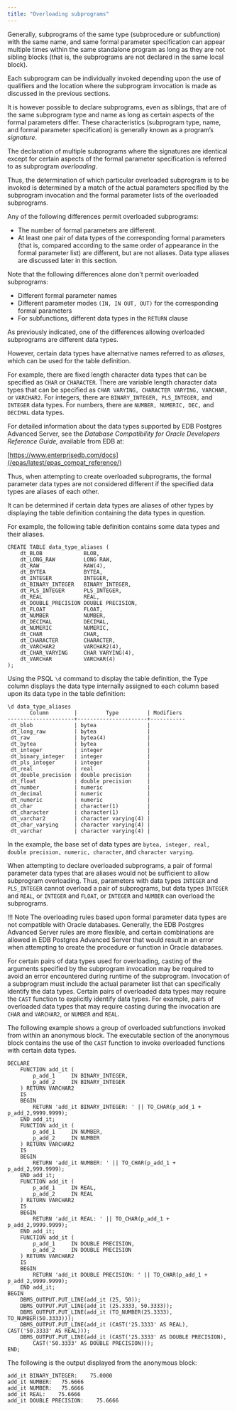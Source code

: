 ```yaml
---
title: "Overloading subprograms"
---
```


<div id="overloading_subprograms" class="registered_link"></div>

Generally, subprograms of the same type (subprocedure or subfunction) with the same name, and same formal parameter specification can appear multiple times within the same standalone program as long as they are not sibling blocks (that is, the subprograms are not declared in the same local block).

Each subprogram can be individually invoked depending upon the use of qualifiers and the location where the subprogram invocation is made as discussed in the previous sections.

It is however possible to declare subprograms, even as siblings, that are of the same subprogram type and name as long as certain aspects of the formal parameters differ. These characteristics (subprogram type, name, and formal parameter specification) is generally known as a program’s *signature*.

The declaration of multiple subprograms where the signatures are identical except for certain aspects of the formal parameter specification is referred to as subprogram *overloading*.

Thus, the determination of which particular overloaded subprogram is to be invoked is determined by a match of the actual parameters specified by the subprogram invocation and the formal parameter lists of the overloaded subprograms.

Any of the following differences permit overloaded subprograms:

-   The number of formal parameters are different.
-   At least one pair of data types of the corresponding formal parameters (that is, compared according to the same order of appearance in the formal parameter list) are different, but are not aliases. Data type aliases are discussed later in this section.

Note that the following differences alone don't permit overloaded subprograms:

-   Different formal parameter names
-   Different parameter modes `(IN, IN OUT, OUT)` for the corresponding formal parameters
-   For subfunctions, different data types in the `RETURN` clause

As previously indicated, one of the differences allowing overloaded subprograms are different data types.

However, certain data types have alternative names referred to as *aliases*, which can be used for the table definition.

For example, there are fixed length character data types that can be specified as `CHAR` or `CHARACTER`. There are variable length character data types that can be specified as `CHAR VARYING, CHARACTER VARYING, VARCHAR,` or `VARCHAR2`. For integers, there are `BINARY_INTEGER, PLS_INTEGER,` and `INTEGER` data types. For numbers, there are `NUMBER, NUMERIC, DEC,` and `DECIMAL` data types.

For detailed information about the data types supported by EDB Postgres Advanced Server, see the *Database Compatibility for Oracle Developers Reference Guide,* available from EDB at:

[https://www.enterprisedb.com/docs](/epas/latest/epas_compat_reference/)

Thus, when attempting to create overloaded subprograms, the formal parameter data types are not considered different if the specified data types are aliases of each other.

It can be determined if certain data types are aliases of other types by displaying the table definition containing the data types in question.

For example, the following table definition contains some data types and their aliases.

```text
CREATE TABLE data_type_aliases (
    dt_BLOB             BLOB,
    dt_LONG_RAW         LONG RAW,
    dt_RAW              RAW(4),
    dt_BYTEA            BYTEA,
    dt_INTEGER          INTEGER,
    dt_BINARY_INTEGER   BINARY_INTEGER,
    dt_PLS_INTEGER      PLS_INTEGER,
    dt_REAL             REAL,
    dt_DOUBLE_PRECISION DOUBLE PRECISION,
    dt_FLOAT            FLOAT,
    dt_NUMBER           NUMBER,
    dt_DECIMAL          DECIMAL,
    dt_NUMERIC          NUMERIC,
    dt_CHAR             CHAR,
    dt_CHARACTER        CHARACTER,
    dt_VARCHAR2         VARCHAR2(4),
    dt_CHAR_VARYING     CHAR VARYING(4),
    dt_VARCHAR          VARCHAR(4)
);
```

Using the PSQL `\d` command to display the table definition, the Type column displays the data type internally assigned to each column based upon its data type in the table definition:

```text
\d data_type_aliases
       Column        |         Type         | Modifiers
---------------------+----------------------+-----------
 dt_blob             | bytea                |
 dt_long_raw         | bytea                |
 dt_raw              | bytea(4)             |
 dt_bytea            | bytea                |
 dt_integer          | integer              |
 dt_binary_integer   | integer              |
 dt_pls_integer      | integer              |
 dt_real             | real                 |
 dt_double_precision | double precision     |
 dt_float            | double precision     |
 dt_number           | numeric              |
 dt_decimal          | numeric              |
 dt_numeric          | numeric              |
 dt_char             | character(1)         |
 dt_character        | character(1)         |
 dt_varchar2         | character varying(4) |
 dt_char_varying     | character varying(4) |
 dt_varchar          | character varying(4) |
```

In the example, the base set of data types are `bytea, integer, real, double precision, numeric, character`, and `character varying`.

When attempting to declare overloaded subprograms, a pair of formal parameter data types that are aliases would not be sufficient to allow subprogram overloading. Thus, parameters with data types `INTEGER` and `PLS_INTEGER` cannot overload a pair of subprograms, but data types `INTEGER` and `REAL`, or `INTEGER` and `FLOAT`, or `INTEGER` and `NUMBER` can overload the subprograms.

!!! Note
    The overloading rules based upon formal parameter data types are not compatible with Oracle databases. Generally, the EDB Postgres Advanced Server rules are more flexible, and certain combinations are allowed in EDB Postgres Advanced Server that would result in an error when attempting to create the procedure or function in Oracle databases.

For certain pairs of data types used for overloading, casting of the arguments specified by the subprogram invocation may be required to avoid an error encountered during runtime of the subprogram. Invocation of a subprogram must include the actual parameter list that can specifically identify the data types. Certain pairs of overloaded data types may require the `CAST` function to explicitly identify data types. For example, pairs of overloaded data types that may require casting during the invocation are `CHAR` and `VARCHAR2`, or `NUMBER` and `REAL`.

The following example shows a group of overloaded subfunctions invoked from within an anonymous block. The executable section of the anonymous block contains the use of the `CAST` function to invoke overloaded functions with certain data types.

```text
DECLARE
    FUNCTION add_it (
        p_add_1     IN BINARY_INTEGER,
        p_add_2     IN BINARY_INTEGER
    ) RETURN VARCHAR2
    IS
    BEGIN
        RETURN 'add_it BINARY_INTEGER: ' || TO_CHAR(p_add_1 + p_add_2,9999.9999);
    END add_it;
    FUNCTION add_it (
        p_add_1     IN NUMBER,
        p_add_2     IN NUMBER
    ) RETURN VARCHAR2
    IS
    BEGIN
        RETURN 'add_it NUMBER: ' || TO_CHAR(p_add_1 + p_add_2,999.9999);
    END add_it;
    FUNCTION add_it (
        p_add_1     IN REAL,
        p_add_2     IN REAL
    ) RETURN VARCHAR2
    IS
    BEGIN
        RETURN 'add_it REAL: ' || TO_CHAR(p_add_1 + p_add_2,9999.9999);
    END add_it;
    FUNCTION add_it (
        p_add_1     IN DOUBLE PRECISION,
        p_add_2     IN DOUBLE PRECISION
    ) RETURN VARCHAR2
    IS
    BEGIN
        RETURN 'add_it DOUBLE PRECISION: ' || TO_CHAR(p_add_1 + p_add_2,9999.9999);
    END add_it;
BEGIN
    DBMS_OUTPUT.PUT_LINE(add_it (25, 50));
    DBMS_OUTPUT.PUT_LINE(add_it (25.3333, 50.3333));
    DBMS_OUTPUT.PUT_LINE(add_it (TO_NUMBER(25.3333), TO_NUMBER(50.3333)));
    DBMS_OUTPUT.PUT_LINE(add_it (CAST('25.3333' AS REAL), CAST('50.3333' AS REAL)));
    DBMS_OUTPUT.PUT_LINE(add_it (CAST('25.3333' AS DOUBLE PRECISION),
        CAST('50.3333' AS DOUBLE PRECISION)));
END;
```

The following is the output displayed from the anonymous block:

```text
add_it BINARY_INTEGER:    75.0000
add_it NUMBER:   75.6666
add_it NUMBER:   75.6666
add_it REAL:    75.6666
add_it DOUBLE PRECISION:    75.6666
```
